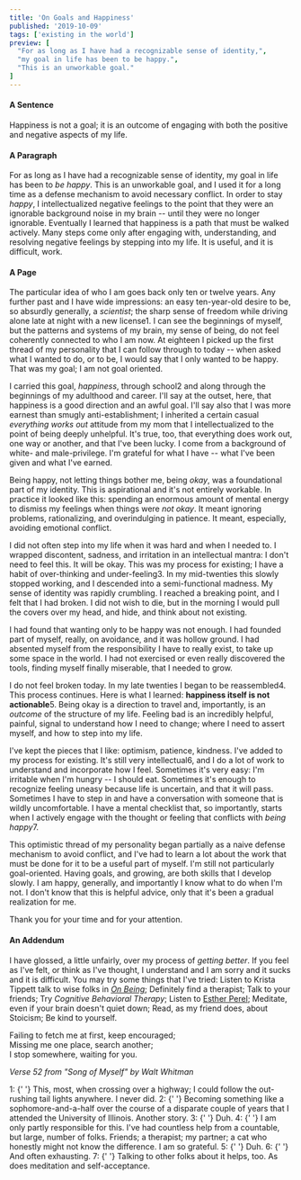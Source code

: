 ```yaml
---
title: 'On Goals and Happiness'
published: '2019-10-09'
tags: ['existing in the world']
preview: [
  "For as long as I have had a recognizable sense of identity,",
  "my goal in life has been to be happy.",
  "This is an unworkable goal."
]
---
```



<Box fontSize={3}>

#### A Sentence

Happiness is not a goal; it is an outcome of engaging with both the positive and negative aspects of my life.

<Box display="flex" alignItems="center" justifyContent="center">
  <Icon icon={OrigamiFoxOutline} color="muted" size={6} />
</Box>

#### A Paragraph

For as long as I have had a recognizable sense of identity, my goal in life has been to _be happy_. This is an unworkable goal, and I used it for a long time as a defense mechanism to avoid necessary conflict. In order to stay _happy_, I intellectualized negative feelings to the point that they were an ignorable background noise in my brain -- until they were no longer ignorable. Eventually I learned that happiness is a path that must be walked actively. Many steps come only after engaging with, understanding, and resolving negative feelings by stepping into my life. It is useful, and it is difficult, work.

<Box display="flex" alignItems="center" justifyContent="center">
  <Icon icon={OrigamiFoxOutline} color="muted" size={6} />
  <Icon icon={OrigamiFoxOutline} color="muted" size={6} />
</Box>

#### A Page

The particular idea of who I am goes back only ten or twelve years. Any further past and I have wide impressions: an easy ten-year-old desire to be, so absurdly generally, a _scientist_; the sharp sense of freedom while driving alone late at night with a new license<Footnote id="foot-1" href="#1">1</Footnote>. I can see the beginnings of myself, but the patterns and systems of my brain, my sense of being, do not feel coherently connected to who I am now. At eighteen I picked up the first thread of my personality that I can follow through to today -- when asked what I wanted to do, or to be, I would say that I only wanted to be happy. That was my goal; I am not goal oriented.

I carried this goal, _happiness_, through school<Footnote id="foot-2" href="#2">2</Footnote> and along through the beginnings of my adulthood and career. I'll say at the outset, here, that happiness is a good direction and an awful goal. I'll say also that I was more earnest than smugly anti-establishment; I inherited a certain casual _everything works out_ attitude from my mom that I intellectualized to the point of being deeply unhelpful. It's true, too, that everything does work out, one way or another, and that I've been lucky. I come from a background of white- and male-privilege. I'm grateful for what I have -- what I've been given and what I've earned.

<Box display="flex" alignItems="center" justifyContent="center">
  <Icon icon={OrigamiFoxOutline} color="muted" size={6} />
  <Icon icon={OrigamiFoxOutline} color="muted" size={6} />
  <Icon icon={OrigamiFoxOutline} color="muted" size={6} />
</Box>

Being happy, not letting things bother me, being _okay_, was a foundational part of my identity. This is aspirational and it's not entirely workable. In practice it looked like this: spending an enormous amount of mental energy to dismiss my feelings when things were _not okay_. It meant ignoring problems, rationalizing, and overindulging in patience. It meant, especially, avoiding emotional conflict.

I did not often step into my life when it was hard and when I needed to. I wrapped discontent, sadness, and irritation in an intellectual mantra: I don't need to feel this. It will be okay. This was my process for existing; I have a habit of over-thinking and under-feeling<Footnote id="foot-3" href="#3">3</Footnote>. In my mid-twenties this slowly stopped working, and I descended into a semi-functional madness. My sense of identity was rapidly crumbling. I reached a breaking point, and I felt that I had broken. I did not wish to die, but in the morning I would pull the covers over my head, and hide, and think about not existing.

I had found that wanting only to be happy was not enough. I had founded part of myself, really, on avoidance, and it was hollow ground. I had absented myself from the responsibility I have to really exist, to take up some space in the world. I had not exercised or even really discovered the tools, finding myself finally miserable, that I needed to grow.

<Box display="flex" alignItems="center" justifyContent="center">
  <Icon icon={OrigamiFoxOutline} color="accent" size={6} />
  <Icon icon={OrigamiFoxOutline} color="accent" size={6} />
  <Icon icon={OrigamiFoxOutline} color="accent" size={6} />
</Box>

I do not feel broken today. In my late twenties I began to be reassembled<Footnote id="foot-4" href="#4">4</Footnote>. This process continues. Here is what I learned: **happiness itself is not actionable**<Footnote id="foot-5" href="#5">5</Footnote>. Being okay is a direction to travel and, importantly, is an _outcome_ of the structure of my life. Feeling bad is an incredibly helpful, painful, signal to understand how I need to change; where I need to assert myself, and how to step into my life.

I've kept the pieces that I like: optimism, patience, kindness. I've added to my process for existing. It's still very intellectual<Footnote id="foot-6" href="#6">6</Footnote>, and I do a lot of work to understand and incorporate how I feel. Sometimes it's very easy: I'm irritable when I'm hungry -- I should eat. Sometimes it's enough to recognize feeling uneasy because life is uncertain, and that it will pass. Sometimes I have to step in and have a conversation with someone that is wildly uncomfortable. I have a mental checklist that, so importantly, starts when I actively engage with the thought or feeling that conflicts with _being happy_<Footnote id="foot-7" href="#7">7</Footnote>.

This optimistic thread of my personality began partially as a naive defense mechanism to avoid conflict, and I've had to learn a lot about the work that must be done for it to be a useful part of myself. I'm still not particularly goal-oriented. Having goals, and growing, are both skills that I develop slowly. I am happy, generally, and importantly I know what to do when I'm not. I don't know that this is helpful advice, only that it's been a gradual realization for me.

Thank you for your time and for your attention.

<Box display="flex" alignItems="center" justifyContent="center">
  <Icon icon={OrigamiFoxFilled} color="accent" size={6} />
  <Icon icon={OrigamiFoxFilled} color="accent" size={6} />
  <Icon icon={OrigamiFoxFilled} color="accent" size={6} />
</Box>

#### An Addendum

I have glossed, a little unfairly, over my process of _getting better_. If you feel as I've felt, or think as I've thought, I understand and I am sorry and it sucks and it is difficult. You may try some things that I've tried: Listen to Krista Tippett talk to wise folks in [_On Being_](https://onbeing.org); Definitely find a therapist; Talk to your friends; Try _Cognitive Behavioral Therapy_; Listen to [Esther Perel](https://www.estherperel.com/podcast); Meditate, even if your brain doesn't quiet down; Read, as my friend does, about Stoicism; Be kind to yourself.

<Text color="muted">

Failing to fetch me at first, keep encouraged;  
Missing me one place, search another;  
I stop somewhere, waiting for you.

_Verse 52 from "Song of Myself" by Walt Whitman_

</Text>
<Box as="hr" my={4} bg="hr" height="2px" sx={{ border: 'none' }} />

<Text color="muted" id="1" mb={2}>
  <Link href="#foot-1" color="accent">
    1:
  </Link>{' '}
  This, most, when crossing over a highway; I could follow the out-rushing tail lights anywhere. I never did.
</Text>

<Text color="muted" id="2" mb={2}>
  <Link href="#foot-2" color="accent">
    2:
  </Link>{' '}
  Becoming something like a sophomore-and-a-half over the course of a disparate couple of years that I attended the University of Illinois.
  Another story.
</Text>

<Text color="muted" id="3" mb={2}>
  <Link href="#foot-3" color="accent">
    3:
  </Link>{' '}
  Duh.
</Text>

<Text color="muted" id="4" mb={2}>
  <Link href="#foot-4" color="accent">
    4:
  </Link>{' '}
  I am only partly responsible for this. I've had countless help from a countable, but large, number of folks. Friends; a therapist; my
  partner; a cat who honestly might not know the difference. I am so grateful.
</Text>

<Text color="muted" id="5" mb={2}>
  <Link href="#foot-5" color="accent">
    5:
  </Link>{' '}
  Duh.
</Text>

<Text color="muted" id="6" mb={2}>
  <Link href="#foot-6" color="accent">
    6:
  </Link>{' '}
  And often exhausting.
</Text>

<Text color="muted" id="7" mb={2}>
  <Link href="#foot-7" color="accent">
    7:
  </Link>{' '}
  Talking to other folks about it helps, too. As does meditation and self-acceptance.
</Text>

</Box>
